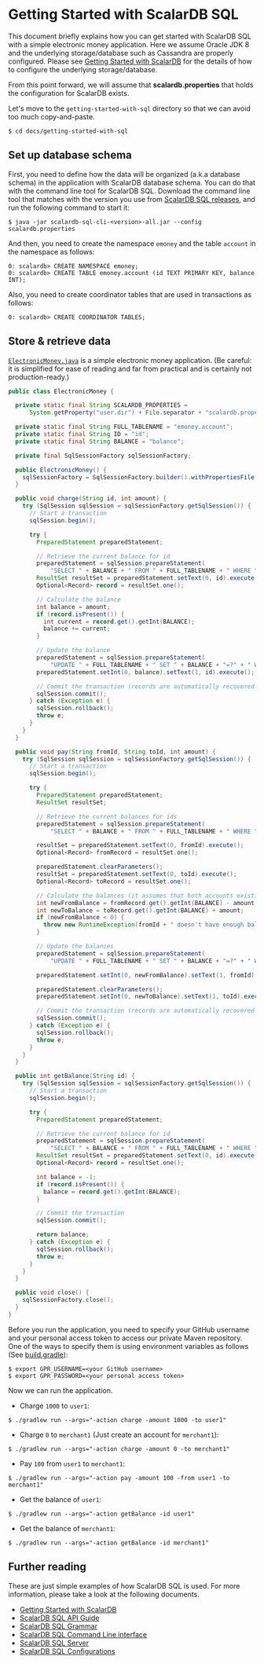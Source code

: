 # Getting Started with ScalarDB SQL

This document briefly explains how you can get started with ScalarDB SQL with a simple electronic money application.
Here we assume Oracle JDK 8 and the underlying storage/database such as Cassandra are properly configured.
Please see [Getting Started with ScalarDB](../getting-started-with-scalardb.mdx) for the details of how to configure the underlying storage/database.

From this point forward, we will assume that **scalardb.properties** that holds the configuration for ScalarDB exists.

Let's move to the `getting-started-with-sql` directory so that we can avoid too much copy-and-paste.
```shell
$ cd docs/getting-started-with-sql
```

## Set up database schema

First, you need to define how the data will be organized (a.k.a database schema) in the application with ScalarDB database schema.
You can do that with the command line tool for ScalarDB SQL.
Download the command line tool that matches with the version you use from [ScalarDB SQL releases](https://github.com/scalar-labs/scalardb-sql/releases), and run the following command to start it:

```shell
$ java -jar scalardb-sql-cli-<version>-all.jar --config scalardb.properties
```

And then, you need to create the namespace `emoney` and the table `account` in the namespace as follows:

```shell
0: scalardb> CREATE NAMESPACE emoney;
0: scalardb> CREATE TABLE emoney.account (id TEXT PRIMARY KEY, balance INT);
```

Also, you need to create coordinator tables that are used in transactions as follows:

```shell
0: scalardb> CREATE COORDINATOR TABLES;
```

## Store & retrieve data

[`ElectronicMoney.java`](./getting-started-with-sql/src/main/java/sample/ElectronicMoney.java) is a simple electronic money application.
(Be careful: it is simplified for ease of reading and far from practical and is certainly not production-ready.)

```java
public class ElectronicMoney {

  private static final String SCALARDB_PROPERTIES =
      System.getProperty("user.dir") + File.separator + "scalardb.properties";

  private static final String FULL_TABLENAME = "emoney.account";
  private static final String ID = "id";
  private static final String BALANCE = "balance";

  private final SqlSessionFactory sqlSessionFactory;

  public ElectronicMoney() {
    sqlSessionFactory = SqlSessionFactory.builder().withPropertiesFile(SCALARDB_PROPERTIES).build();
  }

  public void charge(String id, int amount) {
    try (SqlSession sqlSession = sqlSessionFactory.getSqlSession()) {
      // Start a transaction
      sqlSession.begin();

      try {
        PreparedStatement preparedStatement;

        // Retrieve the current balance for id
        preparedStatement = sqlSession.prepareStatement(
            "SELECT " + BALANCE + " FROM " + FULL_TABLENAME + " WHERE " + ID + "=?");
        ResultSet resultSet = preparedStatement.setText(0, id).execute();
        Optional<Record> record = resultSet.one();

        // Calculate the balance
        int balance = amount;
        if (record.isPresent()) {
          int current = record.get().getInt(BALANCE);
          balance += current;
        }

        // Update the balance
        preparedStatement = sqlSession.prepareStatement(
            "UPDATE " + FULL_TABLENAME + " SET " + BALANCE + "=?" + " WHERE " + ID + "=?");
        preparedStatement.setInt(0, balance).setText(1, id).execute();

        // Commit the transaction (records are automatically recovered in case of failure)
        sqlSession.commit();
      } catch (Exception e) {
        sqlSession.rollback();
        throw e;
      }
    }
  }

  public void pay(String fromId, String toId, int amount) {
    try (SqlSession sqlSession = sqlSessionFactory.getSqlSession()) {
      // Start a transaction
      sqlSession.begin();

      try {
        PreparedStatement preparedStatement;
        ResultSet resultSet;

        // Retrieve the current balances for ids
        preparedStatement = sqlSession.prepareStatement(
            "SELECT " + BALANCE + " FROM " + FULL_TABLENAME + " WHERE " + ID + "=?");

        resultSet = preparedStatement.setText(0, fromId).execute();
        Optional<Record> fromRecord = resultSet.one();

        preparedStatement.clearParameters();
        resultSet = preparedStatement.setText(0, toId).execute();
        Optional<Record> toRecord = resultSet.one();

        // Calculate the balances (it assumes that both accounts exist)
        int newFromBalance = fromRecord.get().getInt(BALANCE) - amount;
        int newToBalance = toRecord.get().getInt(BALANCE) + amount;
        if (newFromBalance < 0) {
          throw new RuntimeException(fromId + " doesn't have enough balance.");
        }

        // Update the balances
        preparedStatement = sqlSession.prepareStatement(
            "UPDATE " + FULL_TABLENAME + " SET " + BALANCE + "=?" + " WHERE " + ID + "=?");

        preparedStatement.setInt(0, newFromBalance).setText(1, fromId).execute();

        preparedStatement.clearParameters();
        preparedStatement.setInt(0, newToBalance).setText(1, toId).execute();

        // Commit the transaction (records are automatically recovered in case of failure)
        sqlSession.commit();
      } catch (Exception e) {
        sqlSession.rollback();
        throw e;
      }
    }
  }

  public int getBalance(String id) {
    try (SqlSession sqlSession = sqlSessionFactory.getSqlSession()) {
      // Start a transaction
      sqlSession.begin();

      try {
        PreparedStatement preparedStatement;

        // Retrieve the current balance for id
        preparedStatement = sqlSession.prepareStatement(
            "SELECT " + BALANCE + " FROM " + FULL_TABLENAME + " WHERE " + ID + "=?");
        ResultSet resultSet = preparedStatement.setText(0, id).execute();
        Optional<Record> record = resultSet.one();

        int balance = -1;
        if (record.isPresent()) {
          balance = record.get().getInt(BALANCE);
        }

        // Commit the transaction
        sqlSession.commit();

        return balance;
      } catch (Exception e) {
        sqlSession.rollback();
        throw e;
      }
    }
  }

  public void close() {
    sqlSessionFactory.close();
  }
}
```

Before you run the application, you need to specify your GitHub username and your personal access token to access our private Maven repository.
One of the ways to specify them is using environment variables as follows (See [build.gradle](./getting-started-with-sql/build.gradle)):

```shell
$ export GPR_USERNAME=<your GitHub username>
$ export GPR_PASSWORD=<your personal access token>
```

Now we can run the application.

- Charge `1000` to `user1`:
```shell
$ ./gradlew run --args="-action charge -amount 1000 -to user1"
```

- Charge `0` to `merchant1` (Just create an account for `merchant1`):
```shell
$ ./gradlew run --args="-action charge -amount 0 -to merchant1"
```

- Pay `100` from `user1` to `merchant1`:
```shell
$ ./gradlew run --args="-action pay -amount 100 -from user1 -to merchant1"
```

- Get the balance of `user1`:
```shell
$ ./gradlew run --args="-action getBalance -id user1"
```

- Get the balance of `merchant1`:
```shell
$ ./gradlew run --args="-action getBalance -id merchant1"
```

## Further reading

These are just simple examples of how ScalarDB SQL is used. For more information, please take a look at the following documents.

* [Getting Started with ScalarDB](../getting-started-with-scalardb.mdx)
* [ScalarDB SQL API Guide](sql-api-guide.mdx)
* [ScalarDB SQL Grammar](grammar.mdx)
* [ScalarDB SQL Command Line interface](command-line-interface.mdx)
* [ScalarDB SQL Server](sql-server.mdx)
* [ScalarDB SQL Configurations](configurations.mdx)

